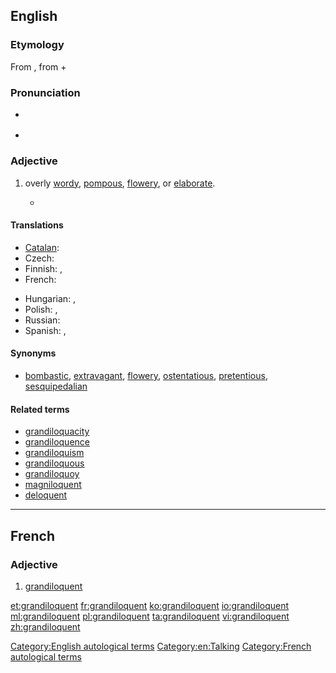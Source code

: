 ==English==
{{was wotd|2007|November|7}}

===Etymology===
From {{etyl|la}} {{term|grandiloquus}}, from {{term|grandis|grandis|great, full}} + {{term|loquor|loquor|speak}}

===Pronunciation===
* {{a|RP|US}} {{IPA|/ɡɹænˈdɪl.ə.kwənt/}} {{X-SAMPA|/gr{n"dIl.@.kW@nt/}}
* {{audio|en-us-grandiloquent.ogg|Audio (US)}}

===Adjective===
{{en-adj}}

# {{context|of a person, their language or writing}} overly [[wordy]], [[pompous]], [[flowery]], or [[elaborate]].
#* {{quote-book|year=1898|year_published=1911|author=[[s:Author:William Graham Sumner|William Graham Sumner]]|title=[[s:War and Other Essays|War and Other Essays]]|chapter=[[s:The Conquest of the United States by Spain|The Conquest of the United States by Spain]]|publisher=Yale|page=[[s:Page:War and Other Essays.djvu/360|324]]|passage=The American people believe that they have a free country, and we are treated to '''grandiloquent''' speeches about our flag and our reputation for freedom and enlightenment.}}

====Translations====
{{trans-top|overly wordy or elaborate}}
* [[Catalan]]: {{t|ca|grandiloqüent|n}}
* Czech: {{t|cs|velkohubý|m}}
* Finnish: {{t-|fi|mahtipontinen}}, {{t|fi|suurieleinen}}
* French: {{t+|fr|grandiloquent}}
{{trans-mid}}
* Hungarian: {{t|hu|szónokias}}, {{t+|hu|dagályos}}
* Polish: {{t|pl|górnolotny|m}}, {{t|pl|grandilokwentny|m}}
* Russian: {{t|ru|напыщенный|tr=napýščennyj}}
* Spanish: {{t-|es|grandilocuente}}, {{t-|es|grandílocuo}}
{{trans-bottom}}

====Synonyms====
* {{sense|overly wordy or elaborate}} [[bombastic]], [[extravagant]], [[flowery]], [[ostentatious]], [[pretentious]], [[sesquipedalian]]

====Related terms====
* [[grandiloquacity]]
* [[grandiloquence]]
* [[grandiloquism]]
* [[grandiloquous]]
* [[grandiloquoy]]
* [[magniloquent]]
* [[deloquent]]

[[Category:English autological terms]]
[[Category:en:Talking]]

----

==French==

===Adjective===
{{fr-adj}}

# [[#English|grandiloquent]]

[[Category:French autological terms]]

[[et:grandiloquent]]
[[fr:grandiloquent]]
[[ko:grandiloquent]]
[[io:grandiloquent]]
[[ml:grandiloquent]]
[[pl:grandiloquent]]
[[ta:grandiloquent]]
[[vi:grandiloquent]]
[[zh:grandiloquent]]
